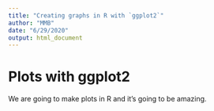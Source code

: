 ```yaml
---
title: "Creating graphs in R with `ggplot2`"
author: "MMB"
date: "6/29/2020"
output: html_document
---
```


# Plots with ggplot2

We are going to make plots in R and it's going to be amazing.